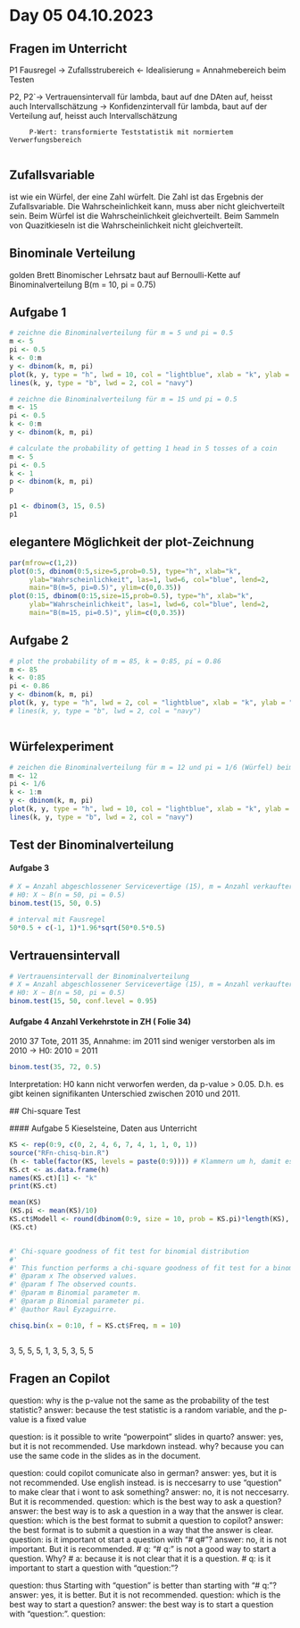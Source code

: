 # Day 05 04.10.2023 {.unnumbered}

## Fragen im Unterricht

P1 Fausregel -> Zufallsstrubereich <- Idealisierung
              = Annahmebereich beim Testen
              
P2, P2`-> Vertrauensintervall für lambda, baut auf dne DAten auf, heisst auch Intervallschätzung
         -> Konfidenzintervall für lambda, baut auf der Verteilung auf, heisst auch Intervallschätzung
         
         P-Wert: transformierte Teststatistik mit normiertem Verwerfungsbereich
         
## Zufallsvariable
ist wie ein Würfel, der eine Zahl würfelt. Die Zahl ist das Ergebnis der Zufallsvariable.
Die Wahrscheinlichkeit kann, muss aber nicht gleichverteilt sein.
Beim Würfel ist die Wahrscheinlichkeit gleichverteilt. Beim Sammeln von Quazitkieseln ist die Wahrscheinlichkeit nicht gleichverteilt.

## Binominale Verteilung
golden Brett
Binomischer Lehrsatz baut auf Bernoulli-Kette auf
Binominalverteilung B(m = 10, pi = 0.75)

## Aufgabe 1
```r
# zeichne die Binominalverteilung für m = 5 und pi = 0.5
m <- 5
pi <- 0.5
k <- 0:m
y <- dbinom(k, m, pi)
plot(k, y, type = "h", lwd = 10, col = "lightblue", xlab = "k", ylab = "Häufigkeiten")
lines(k, y, type = "b", lwd = 2, col = "navy")

# zeichne die Binominalverteilung für m = 15 und pi = 0.5
m <- 15
pi <- 0.5
k <- 0:m
y <- dbinom(k, m, pi)

# calculate the probability of getting 1 head in 5 tosses of a coin
m <- 5
pi <- 0.5
k <- 1
p <- dbinom(k, m, pi)
p

p1 <- dbinom(3, 15, 0.5)
p1
```

## elegantere Möglichkeit der plot-Zeichnung
```r
par(mfrow=c(1,2))
plot(0:5, dbinom(0:5,size=5,prob=0.5), type="h", xlab="k",
     ylab="Wahrscheinlichkeit", las=1, lwd=6, col="blue", lend=2,
     main="B(m=5, pi=0.5)", ylim=c(0,0.35))
plot(0:15, dbinom(0:15,size=15,prob=0.5), type="h", xlab="k",
     ylab="Wahrscheinlichkeit", las=1, lwd=6, col="blue", lend=2,
     main="B(m=15, pi=0.5)", ylim=c(0,0.35))
```

## Aufgabe 2
```r
# plot the probability of m = 85, k = 0:85, pi = 0.86
m <- 85
k <- 0:85
pi <- 0.86
y <- dbinom(k, m, pi)
plot(k, y, type = "h", lwd = 2, col = "lightblue", xlab = "k", ylab = "Häufigkeiten", lend = 1)
# lines(k, y, type = "b", lwd = 2, col = "navy")



```
## Würfelexperiment
```r
# zeichen die Binominalverteilung für m = 12 und pi = 1/6 (Würfel) beim würfeln mit 2 Würfeln
m <- 12
pi <- 1/6
k <- 1:m
y <- dbinom(k, m, pi)
plot(k, y, type = "h", lwd = 10, col = "lightblue", xlab = "k", ylab = "Häufigkeiten")
lines(k, y, type = "b", lwd = 2, col = "navy")

```

## Test der Binominalverteilung
#### Aufgabe 3
```r
# X = Anzahl abgeschlossener Servicevertäge (15), m = Anzahl verkaufter Wärmepumpen (50), pi = 0.5
# H0: X ~ B(n = 50, pi = 0.5)
binom.test(15, 50, 0.5)

# interval mit Fausregel
50*0.5 + c(-1, 1)*1.96*sqrt(50*0.5*0.5)

```
## Vertrauensintervall
```r
# Vertrauensintervall der Binominalverteilung
# X = Anzahl abgeschlossener Servicevertäge (15), m = Anzahl verkaufter Wärmepumpen (50), pi = 0.5
# H0: X ~ B(n = 50, pi = 0.5)
binom.test(15, 50, conf.level = 0.95)
```

#### Aufgabe 4 Anzahl Verkehrstote in ZH ( Folie 34)
2010 37 Tote, 2011 35, Annahme: im 2011 sind weniger verstorben als im 2010 -> H0: 2010 = 2011
```r
binom.test(35, 72, 0.5) 
```
Interpretation: 
H0 kann nicht verworfen werden, da p-value > 0.05. D.h. es gibt keinen signifikanten Unterschied zwischen 2010 und 2011.

 
 ## Chi-square Test
 
 
 #### Aufgabe 5 Kieselsteine, Daten aus Unterricht
 
```r
KS <- rep(0:9, c(0, 2, 4, 6, 7, 4, 1, 1, 0, 1))
source("RFn-chisq-bin.R")
(h <- table(factor(KS, levels = paste(0:9)))) # Klammern um h, damit es ausgegeben wird
KS.ct <- as.data.frame(h)
names(KS.ct)[1] <- "k"
print(KS.ct) 

mean(KS)
(KS.pi <- mean(KS)/10)
KS.ct$Modell <- round(dbinom(0:9, size = 10, prob = KS.pi)*length(KS), 1)
(KS.ct)


#' Chi-square goodness of fit test for binomial distribution
#'
#' This function performs a chi-square goodness of fit test for a binomial distribution.
#' @param x The observed values.
#' @param f The observed counts.
#' @param m Binomial parameter m.
#' @param p Binomial parameter pi.
#' @author Raul Eyzaguirre.

chisq.bin(x = 0:10, f = KS.ct$Freq, m = 10)



```
 
 3, 5, 5, 5, 1, 3, 5, 3, 5, 5   
 
## Fragen an Copilot
question: why is the p-value not the same as the probability of the test statistic?
answer: because the test statistic is a random variable, and the p-value is a fixed value

question: is it possible to write "powerpoint" slides in quarto?
answer: yes, but it is not recommended. Use markdown instead.
why? because you can use the same code in the slides as in the document.

question: could copilot comunicate also in german?
answer: yes, but it is not recommended. Use english instead.
is is neccesarry to use "question" to make clear that i wont to ask something?
answer: no, it is not neccesarry. But it is recommended. 
question: which is the best way to ask a question?
answer: the best way is to ask a question in a way that the answer is clear.
question: which is the best format to submit a question to copilot?
answer: the best format is to submit a question in a way that the answer is clear.
question: is it important ot start a question with "# q#"?
answer: no, it is not important. But it is recommended.
# q: "# q:" is not a good way to start a question. Why?
# a: because it is not clear that it is a question.
# q: is it important to start a question with "question:"?

question: thus Starting with "question" is better than starting with "# q:"?
answer: yes, it is better. But it is not recommended.
question: which is the best way to start a question?
answer: the best way is to start a question with "question:".
question: 





